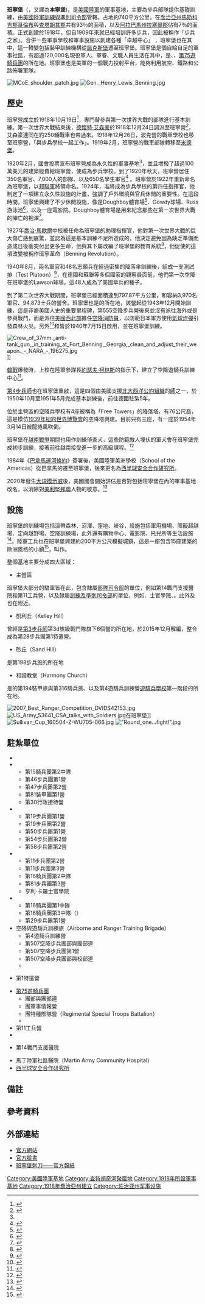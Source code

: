 {{noteTA
|G1=Military
|G2=USState
|G3=单位
}}
{{Infobox military installation
| name = 班寧堡
| ensign = 
| native_name =Fort Benning
| partof = 
| location ={{flag|United States}}[[喬治亞州|喬治亞州]]
| nearest_town = 
| country =
| image =  [[File:MCoE_flag.jpg|300px]]
| alt = 
| caption = 機動卓越中心
| image2 =
| alt2 = 
| caption2 =
| type = 軍事基地
| coordinates = {{Coord|32|21|58|N|84|58|09|W|display=inline,title}}
| latd =  | latm =  | lats =  | latNS = 
| longd =  | longm =  | longs =  | longEW = 
| coordinates_type =
| coordinates_region =
| image_map = [[File:GAMap-doton-FortBenning.PNG|300px]]
| image_mapsize = 
| image_map_alt = 
| image_map_caption =喬治亞州班寧堡地圖
| pushpin_map = 
| pushpin_mapsize = 
| pushpin_map_alt = 
| pushpin_map_caption =
| pushpin_relief = 
| pushpin_image = 
| pushpin_label = 
| pushpin_label_position = 
| pushpin_mark = 
| pushpin_marksize = 
| code = <!--facility/installation code, applies to US -->
| site_area = 740平方公里<br />（74000公頃，284平方英里）
| altitude =
| height = <!-- height of tallest part, not above sea level -->
| ownership = <!-- government department such as the MoD or the United States DoD -->
| operator = {{flagicon image|Flag of the United States Army (unofficial proportions).svg}} [[美國陸軍|美國陸軍]]
| controlledby = [[美國陸軍訓練與準則司令部|美國陸軍訓練與準則司令部]]<br />[[美國陸軍特種作戰司令部|美國陸軍特種作戰司令部]]<br />[[美國陸軍部隊司令部|美國陸軍部隊司令部]]
| open_to_public = <!-- for out of use sites/sites with museums etc -->
| site_other_label = <!-- for renaming "Other facilities" in infobox -->
| site_other = <!-- for other sorts of facilities - radar types etc -->  
| built = 1909
| used = 1918-現今
| architect =
| builder = 
| materials = 
| price =
| user =
| now =
| fate = <!--changed from demolished parameter-->
| condition =
| events =  
| battles = 
| current_commander = <!-- current commander -->
| past_commanders = <!-- past notable commander(s) -->
| garrison =
| occupants = <!-- squadrons only -->
| website = [https://www.army.mil/benning/ 官方網站]
| footnotes = <!-- catchall in case it's needed to preserve something in infobox that doesn't work in new code -->
}}
'''班寧堡'''（{{lang-en|Fort Benning}}，又譯為'''本寧堡''')，是[[美國陸軍|美國陸軍]]的軍事基地，主要為步兵部隊提供基礎訓練，由[[美國陸軍訓練與準則司令部|美國陸軍訓練與準則司令部]]管轄。占地約740平方公里，在[[喬治亞州|喬治亞州]][[馬斯科吉郡_(喬治亞州)|馬斯科吉郡]][[哥倫布_(喬治亞州)|哥倫布]]與[[查塔胡其郡_(喬治亞州)|查塔胡其郡]]共有93％的面積，以及[[阿拉巴馬州|阿拉巴馬州]][[拉塞爾郡_(阿拉巴馬州)|拉塞爾郡]]佔有7％的面積。正式創建於1918年，但自1909年來就已經培訓許多步兵，因此被稱作「步兵之家」。{{link-en|2005年基地調整和關閉委員會|2005 Base Realignment and Closure Commission}}合併一些軍事學校和軍事設施以創建各種「卓越中心」 ，班寧堡也在其中，這一轉變包括裝甲訓練機構從[[諾克斯堡|諾克斯堡]]遷至班寧堡。班寧堡是個自給自足的軍事社區，有超過120,000名現役軍人、軍眷、文職人員生活在其中，是{{link-en|美國陸軍步兵學校|United States Army Infantry School}}、{{link-en|美國陸軍裝甲兵學校|United States Army Armor School}}、[[第75遊騎兵團|第75遊騎兵團]]的所在地。班寧堡也是美軍的一個戰力投射平台，能夠利用航空、鐵路和公路佈署軍隊。

[[File:MCoE_shoulder_patch.jpg|thumb]]
[[File:Gen._Henry_Lewis_Benning.jpg|thumb]]
==歷史==
班寧營成立於1918年10月19日<ref name="History">{{cite web |url=https://www.benning.army.mil/100/content/pdf/History%20of%20Camp%20Benning.pdf |language=en |title=History of Camp Benning |publisher= |date= |accessdate= |archive-date=2020-12-01 |archive-url=https://web.archive.org/web/20201201154822/https://www.benning.army.mil/100/content/pdf/History%20of%20Camp%20Benning.pdf |dead-url=no }}</ref>，專門替參與第一次世界大戰的部隊進行基本訓練。第一次世界大戰結束後，[[德懷特·艾森豪|德懷特·艾森豪]]於1918年12月24日調派至班寧營{{NoteTag|至1919年3月15日。}}<ref>{{cite web|url=https://web.archive.org/web/20110601222428/http://www.presidentialtimeline.org/html/timeline.php?id=34 |language=en |title=Dwight D. Eisenhower Early Life and Career|publisher= | date= |accessdate= }}</ref>，艾森豪連同在{{link-en|柯爾特營|Camp Colt, Pennsylvania}}約250輛戰車也帶過來。1918年12月26日，波克營{{efn|Camp Polk，位於[[北卡羅萊納州|北卡羅萊納州]][[羅里_(北卡羅來納州)|羅里]]附近}}的戰車學校也移至班寧營，「與步兵學校一起工作」{{efn|原文：to work in conjunction with the Infantry school。}}。1919年2月，班寧營的戰車部隊轉移至[[米德堡|米德堡]]。

1920年2月，國會投票宣布班寧營成為永久性的軍事基地<ref name="History" />{{Rp|2}}，並且增撥了超過100萬美元的建築經費給班寧營，使成為步兵學校。到了1920年秋天，班寧營居住350名軍官、7,000人的部隊、以及650名學生軍官<ref name="Kane 172">{{cite book| last=Kane |first=Sharyn |language=en|date = 2003|title=Fort Benning: The Land and the People |pages=172}}</ref> 。班寧營於1922年重新命名為班寧堡，以[[美利堅邦聯|邦聯軍]]將領{{link-en|亨利·班寧|Henry L. Benning}}命名。1924年，{{link-en|Briant Wells|Briant H. Wells}}准將成為步兵學校的第四任指揮官，他制定了一項建立永久性設施的計畫，強調了戶外環境與官兵休閒的重要性。在這段時間，班寧堡興建了不少休閒設施，像是Doughboy體育場<ref>{{cite web |url=https://www.benning.army.mil/MCoE/Historic-Trail/13_Doughboy.html |language=en |title=Fort Benning Historic Trail |publisher= |date= |accessdate= |archive-date=2021-02-04 |archive-url=https://web.archive.org/web/20210204035420/https://www.benning.army.mil/MCoE/Historic-Trail/13_Doughboy.html |dead-url=no }}</ref>、Gowdy球場、Russ游泳池<ref>{{cite web |url=https://www.benning.army.mil/MCoE/Historic-Trail/10_Russ_Pool.html |language=en |title=Fort Benning Historic Trail |publisher= |date= |accessdate= |archive-date=2021-02-02 |archive-url=https://web.archive.org/web/20210202022824/https://www.benning.army.mil/MCoE/Historic-Trail/10_Russ_Pool.html |dead-url=no }}</ref>，以及一座電影院。Doughboy體育場是用來紀念那些在第一次世界大戰的陣亡的袍澤<ref>{{cite web|last=Ninke|first=Joshua|language=en|title=Doughboys to honor veterans at Doughboy Stadium|url=http://fortbenning.wtvm.com/news/events/46992-doughboys-honor-veterans-doughboy-stadium|access-date=}}</ref>。

1927年[[喬治·馬歇爾|喬治·馬歇爾]]中校被任命為班寧堡的助理指揮官，他對第一次世界大戰的巨大傷亡感到震驚，並認為這是基本訓練不足所造成的，他決定避免因為缺乏準備而造成日後衝突付出更多生命，他與其下屬改編了班寧堡的教育系統<ref>{{cite web |url=https://www.marshallfoundation.org/blog/marshall-benning-revolution/ |language=en |title=Marshall And The Benning Revolution |publisher=GEORGE C. MARSHALL FOUNDATION |date= |accessdate= |archive-date=2020-12-30 |archive-url=https://web.archive.org/web/20201230000831/https://www.marshallfoundation.org/blog/marshall-benning-revolution/ |dead-url=no }}</ref>，他促使的這項改變被稱作班寧革命（Benning Revolution）。

1940年8月，兩名軍官和48名志願兵在經過密集的降落傘訓練後，組成一支測試排（Test Platoon）<ref>{{cite news |language = en |author = Anna Pedron |coauthors =  |url = https://www.army.mil/article/149762/one_platoons_bravery_becomes_an_army_legacy |title = One platoon's bravery becomes an Army legacy |publisher =  |pages =  |date = 2015年6月2日 |accessdate =  |archive-date = 2021年2月3日 |archive-url = https://web.archive.org/web/20210203051757/https://www.army.mil/article/149762/one_platoons_bravery_becomes_an_army_legacy |dead-url = no }}</ref>，在德國和蘇聯等多個國家的觀察員面前，他們第一次空降在班寧堡的Lawson球場。這48人成為了美國傘兵的種子。

到了第二次世界大戰期間，班寧堡已經面積達到797.87平方公里，和容納3,970名軍官、94,873士兵的營舍。班寧堡也是{{link-en|第555空降步兵營|555th Parachute Infantry Battalion (United States)}}的所在地，該營起從1943年12月開始訓練，這是非裔美國人史的重要里程碑，第555空降步兵營後來並沒有派往海外或是參與戰鬥，而是派往[[美國西北部|美國西北部]]擔任[[空降消防員|空降消防員]]，以防範日本軍方使用[[氣球炸彈|氣球炸彈]]引發森林火災。另外{{link-en|第82裝甲偵察營|82nd Armored Reconnaissance Battalion}}<ref>{{cite web |url=http://www.2ndarmoredhellonwheels.com/units/82ndrecon.html |language=en |title=82nd Recon History |publisher= |date= |accessdate= |archive-date=2020-07-31 |archive-url=https://web.archive.org/web/20200731232120/http://www.2ndarmoredhellonwheels.com/units/82ndrecon.html |dead-url=no }}</ref>和{{link-en|第17裝甲工兵營|17th Armored Engineer Battalion}}皆於1940年7月15日啟用，並在班寧堡訓練。

[[File:Crew_of_37mm._anti-tank_gun,_in_training_at_Fort_Benning,_Georgia,_clean_and_adjust_their_weapon._-_NARA_-_196275.jpg|thumb]]]]

[[韓戰|韓戰]]爆發時，{{link-en|范豪登|John G. Van Houten}}上校在陸軍參謀長[[約瑟夫·勞頓·科林斯|約瑟夫·柯林斯]]的指示下，建立了空降遊騎兵訓練中心<ref>{{cite news |language = en |author = Chris Semancik |coauthors =  |url = https://www.army.mil/article/12478/rangers_all_the_way |title = Rangers All the Way! |publisher = Army Heritage Museum |pages =  |date = 2008年9月16日 |accessdate =  |archive-date = 2021年2月3日 |archive-url = https://web.archive.org/web/20210203020638/https://www.army.mil/article/12478/rangers_all_the_way |dead-url = no }}</ref>。

[[美國陸軍第4步兵師|第4步兵師]]也在班寧堡重啟，這是四個由美國支援[[北大西洋公約組織|北大西洋公約組織]]的[[師_(軍隊)|師]]之一，於1950年10月至1951年5月完成基本訓練後，前往德國駐紮5年。

位於主營區的空降兵學校有4座被稱為「Free Towers」的降落塔，有76公尺高，這是模仿[[1939年紐約世界博覽會|1939年紐約世界博覽會]]的空降塔興建。目前只有三座，有一座於1954年3月14日被龍捲風吹倒。

班寧堡在[[越南戰爭|越南戰爭]]期間也用作訓練偵查犬，這些防範敵人埋伏的軍犬會在班寧堡完成初步訓練，接著前往越南接受進一步的高級課程。<ref>{{cite web|url=https://web.archive.org/web/20090803142226/http://www.qmfound.com/scout_dogs.htm |language=en |title=Scout Dogs Enemy's Worst Enemy... |publisher=| date= |accessdate= }}</ref>

1984年《[[巴拿馬運河條約|巴拿馬運河條約]]》簽署後，美國陸軍美洲學校（School of the Americas）從巴拿馬的{{link-en|古力克堡|Fort Gulick}}遷至班寧堡，後來更名為[[西半球安全合作研究所|西半球安全合作研究所]]。

2020年發生[[喬治·弗洛伊德之死引發的示威活動|大規模示威]]後，美國國會開始評估是否對包括班寧堡在內的軍事基地改名，以消除對[[美利堅邦聯|美利堅邦聯]]人物的敬意。<ref>{{cite news |language = en |author = Connor O' Brien |coauthors =  |url = https://www.politico.com/news/2020/06/11/pentagon-rename-military-confederate-bases-313383 |title = Scrubbing Confederate names from Army bases gains steam in Congress, but fight with Trump looms |publisher =  |pages =  |date = 2020年6月11日 |accessdate =  |archive-date = 2021年2月2日 |archive-url = https://web.archive.org/web/20210202152036/https://www.politico.com/news/2020/06/11/pentagon-rename-military-confederate-bases-313383 |dead-url = no }}</ref>

==設施==
班寧堡的訓練場包括溫帶森林、沼澤、窪地、峽谷，設施包括軍用機場、障礙超越場、定向越野場、空降訓練場，此外還有購物中心、電影院、托兒所等生活設施<ref>{{cite journal|author=梁庭瑋 |authorlink= |coauthors= |year= 2019 |title=美國步兵軍官高級班返國報告 |journal= |volume=|issue= |publisher= |pages=4 |doi= |url=https://report.nat.gov.tw/ReportFront/PageSystem/reportFileDownload/C10900355/001 |date=2019年3月2日 |accessdate= |quote= }}</ref>。陸軍工兵也在班寧堡興建約200平方公尺模擬城鎮，這是一座包含15座建築的歐洲風格的小鎮<ref>{{cite web |url=https://www.metavr.com/products/terrain/urban/ftbenning.html |language=en |title=VIRTUAL FORT BENNING, MCKENNA URBAN OPERATIONS TRAINING SITE |publisher= |date= |accessdate= |archive-date=2021-01-28 |archive-url=https://web.archive.org/web/20210128091225/https://www.metavr.com/products/terrain/urban/ftbenning.html |dead-url=no }}</ref>，叫作{{link-en|麥肯納軍事作戰城市地形場|McKenna Military Operations in Urban Terrain (MOUT) Site}}。

整個基地主要分成四大區域：
*主營區
班寧堡大部分的駐軍皆在此，包含隸屬[[美國陸軍部隊司令部|部隊司令部]]的單位，例如第14戰鬥支援醫院和第11工兵營，以及隸屬[[美國陸軍訓練及準則司令部|訓練及準則司令部]]的單位，例如{{link-en|軍官候選學校|Officer Candidate School (United States Army)}}、士官學院、{{link-en|陸軍空降兵學校|United States Army Airborne School}}。此外{{link-en|國家步兵博物館|National Infantry Museum}}及{{link-en|遊騎兵紀念館|Ranger Memorial}}也在附近。
*凱利丘（Kelley Hill）
曾經是[[美國陸軍第3步兵師|第3步兵師]]第3d旅級戰鬥隊旗下6個營的所在地，於2015年12月解編，整合成為第28步兵團第1特遣營。
*砂丘（Sand Hill）
是第198步兵旅的所在地
*和諧教堂（Harmony Church）
是{{link-en|裝甲兵學校|United States Army Armor School}}的第194裝甲旅與第316騎兵旅、以及第4遊騎兵訓練營[[遊騎兵學校|遊騎兵學校]]第一階段的所在地。

[[File:2007_Best_Ranger_Competition_DVIDS42153.jpg|thumb]]
[[File:US_Army_53641_CSA_talks_with_Soldiers.jpg|thumb]]在班寧堡]]
[[File:Sullivan_Cup_160504-Z-WU705-066.jpg|thumb]]
[[File:"Round_one...fight!".jpg|thumb]]

==駐紮單位==
*{{link-en|第1安全部隊援助旅|1st Security Force Assistance Brigade}}
*{{link-en|第194裝甲旅|194th Armored Brigade (United States)}}
**第15騎兵團第2中隊
**第46步兵團第1營
**第47步兵團第2營
**第81裝甲團第1營
**第30行政接待營
*{{link-en|第198步兵旅|198th Infantry Brigade (United States)}}
**第19步兵團第1營
**第19步兵團第2營
**第50步兵團第1營
**第54步兵團第2營
**第58步兵團第2營
*{{link-en|第199步兵旅|199th Infantry Brigade (United States)}}
**第11步兵團第2營
**第11步兵團第3營
**第16騎兵團第2中隊
**第81步兵團第3營
**亨利·卡羅士官學院
*{{link-en|第316騎兵旅|316th Cavalry Brigade}}
**第16騎兵團第1中隊
**第16騎兵團第3中隊（{{link-en|美國陸軍偵察和監視領導者課程|United States Army Reconnaissance and Surveillance Leaders Course}}）
**第29步兵團第1營
*空降與遊騎兵訓練旅（Airborne and Ranger Training Brigade）
**第4遊騎兵訓練營
**第507空降步兵團部與團部連
**第507空降步兵團第1營
**第507空降步兵團{{link-en|探路者學校|United States Army Pathfinder School}}部與校部連
**{{link-en|銀翼跳傘隊|Silver Wings (parachute team)}}
*{{link-en|第28步兵團|28th Infantry Regiment (United States)}}第1特遣營
*[[第75遊騎兵團|第75遊騎兵團]]
**團部與團部連
**團軍事情報營
**團特種部隊營（Regimental Special Troops Battalion）
**{{link-en|第3遊騎兵營|3rd Ranger Battalion}}
*第11工兵營
*{{link-en|第17特種戰術中隊|17th Special Tactics Squadron}}
*{{link-en|第44醫療旅|44th Medical Brigade}}第14戰鬥支援醫院
*馬丁陸軍社區醫院（Martin Army Community Hospital）
*[[西半球安全合作研究所|西半球安全合作研究所]]

==備註==
{{noteFoot}}
{{notelist}}

==參考資料==
{{reflist}}


==外部連結==
*[https://www.benning.army.mil/ 官方網站] {{Wayback|url=https://www.benning.army.mil/ |date=20210421151602 }}
*[https://zh-tw.facebook.com/FortBenningMCoE/ 官方臉書]
*[https://benningnews.org/ 班寧堡刺刀——官方報紙] {{Wayback|url=https://benningnews.org/ |date=20210411001604 }}

{{TRADOC}}

[[Category:美國陸軍基地|Category:美國陸軍基地]]
[[Category:查特胡奇河聚居地|Category:查特胡奇河聚居地]]
[[Category:1918年所設軍事基地|Category:1918年所設軍事基地]]
[[Category:1918年喬治亞州建立|Category:1918年喬治亞州建立]]
[[Category:佐治亚州军事设施|Category:佐治亚州军事设施]]